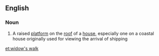 ==English==

===Noun===
{{wikipedia}}
{{en-noun|head=[[widow]]'s [[walk]]}}

#{{US}} A raised [[platform]] on the [[roof]] of a [[house]], especially one on a coastal house originally used for viewing the arrival of shipping

[[et:widow's walk]]